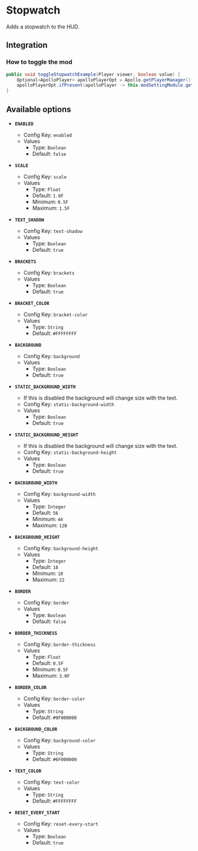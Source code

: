 # Stopwatch

Adds a stopwatch to the HUD.

## Integration

### How to toggle the mod

```java
public void toggleStopwatchExample(Player viewer, boolean value) {
    Optional<ApolloPlayer> apolloPlayerOpt = Apollo.getPlayerManager().getPlayer(viewer.getUniqueId());
    apolloPlayerOpt.ifPresent(apolloPlayer -> this.modSettingModule.getOptions().set(apolloPlayer, ModStopwatch.ENABLED, value));
}
```

## Available options

- __`ENABLED`__
    - Config Key: `enabled`
    - Values
        - Type: `Boolean`
        - Default: `false`

- __`SCALE`__
    - Config Key: `scale`
    - Values
        - Type: `Float`
        - Default: `1.0F`
        - Minimum: `0.5F`
        - Maximum: `1.5F`

- __`TEXT_SHADOW`__
    - Config Key: `text-shadow`
    - Values
        - Type: `Boolean`
        - Default: `true`

- __`BRACKETS`__
    - Config Key: `brackets`
    - Values
        - Type: `Boolean`
        - Default: `true`

- __`BRACKET_COLOR`__
    - Config Key: `bracket-color`
    - Values
        - Type: `String`
        - Default: `#FFFFFFFF`

- __`BACKGROUND`__
    - Config Key: `background`
    - Values
        - Type: `Boolean`
        - Default: `true`

- __`STATIC_BACKGROUND_WIDTH`__
    - If this is disabled the background will change size with the text.
    - Config Key: `static-background-width`
    - Values
        - Type: `Boolean`
        - Default: `true`

- __`STATIC_BACKGROUND_HEIGHT`__
    - If this is disabled the background will change size with the text.
    - Config Key: `static-background-height`
    - Values
        - Type: `Boolean`
        - Default: `true`

- __`BACKGROUND_WIDTH`__
    - Config Key: `background-width`
    - Values
        - Type: `Integer`
        - Default: `56`
        - Minimum: `44`
        - Maximum: `120`

- __`BACKGROUND_HEIGHT`__
    - Config Key: `background-height`
    - Values
        - Type: `Integer`
        - Default: `18`
        - Minimum: `10`
        - Maximum: `22`

- __`BORDER`__
    - Config Key: `border`
    - Values
        - Type: `Boolean`
        - Default: `false`

- __`BORDER_THICKNESS`__
    - Config Key: `border-thickness`
    - Values
        - Type: `Float`
        - Default: `0.5F`
        - Minimum: `0.5F`
        - Maximum: `3.0F`

- __`BORDER_COLOR`__
    - Config Key: `border-color`
    - Values
        - Type: `String`
        - Default: `#9F000000`

- __`BACKGROUND_COLOR`__
    - Config Key: `background-color`
    - Values
        - Type: `String`
        - Default: `#6F000000`

- __`TEXT_COLOR`__
    - Config Key: `text-color`
    - Values
        - Type: `String`
        - Default: `#FFFFFFFF`

- __`RESET_EVERY_START`__
    - Config Key: `reset-every-start`
    - Values
        - Type: `Boolean`
        - Default: `true`

